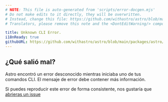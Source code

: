 ```yaml
---
# NOTE: This file is auto-generated from 'scripts/error-docgen.mjs'
# Do not make edits to it directly, they will be overwritten.
# Instead, change this file: https://github.com/withastro/astro/blob/main/packages/astro/src/core/errors/errors-data.ts
# Translators, please remove this note and the <DontEditWarning/> component.

title: Unknown CLI Error.
i18nReady: true
githubURL: https://github.com/withastro/astro/blob/main/packages/astro/src/core/errors/errors-data.ts
---
```


## ¿Qué salió mal?
Astro encontró un error desconocido mientras iniciaba uno de tus comandos CLI. El mensaje de error debe contener más información.

Si puedes reproducir este error de forma consistente, nos gustaría que [abrieras un issue](https://astro.build/issues/)
